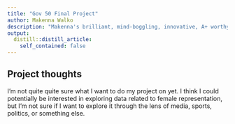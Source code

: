 ```yaml
---
title: "Gov 50 Final Project"
author: Makenna Walko
description: "Makenna's brilliant, mind-boggling, innovative, A+ worthy final project !!"
output:
  distill::distill_article:
    self_contained: false
---
```




## Project thoughts

I'm not quite quite sure what I want to do my project on yet. I think I could potentially be interested in exploring data related to female representation, but I'm not sure if I want to explore it through the lens of media, sports, politics, or something else.  